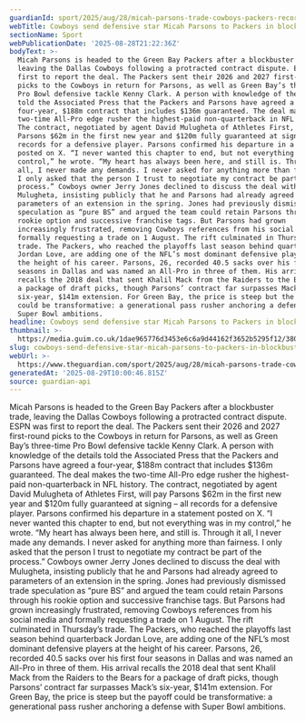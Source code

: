 ```yaml
---
guardianId: sport/2025/aug/28/micah-parsons-trade-cowboys-packers-record-contract
webTitle: Cowboys send defensive star Micah Parsons to Packers in blockbuster trade
sectionName: Sport
webPublicationDate: '2025-08-28T21:22:36Z'
bodyText: >-
  Micah Parsons is headed to the Green Bay Packers after a blockbuster trade,
  leaving the Dallas Cowboys following a protracted contract dispute. ESPN was
  first to report the deal. The Packers sent their 2026 and 2027 first-round
  picks to the Cowboys in return for Parsons, as well as Green Bay’s three-time
  Pro Bowl defensive tackle Kenny Clark. A person with knowledge of the details
  told the Associated Press that the Packers and Parsons have agreed a
  four-year, $188m contract that includes $136m guaranteed. The deal makes the
  two-time All-Pro edge rusher the highest-paid non-quarterback in NFL history.
  The contract, negotiated by agent David Mulugheta of Athletes First, will pay
  Parsons $62m in the first new year and $120m fully guaranteed at signing – all
  records for a defensive player. Parsons confirmed his departure in a statement
  posted on X. “I never wanted this chapter to end, but not everything was in my
  control,” he wrote. “My heart has always been here, and still is. Through it
  all, I never made any demands. I never asked for anything more than fairness.
  I only asked that the person I trust to negotiate my contract be part of the
  process.” Cowboys owner Jerry Jones declined to discuss the deal with
  Mulugheta, insisting publicly that he and Parsons had already agreed to
  parameters of an extension in the spring. Jones had previously dismissed trade
  speculation as “pure BS” and argued the team could retain Parsons through his
  rookie option and successive franchise tags. But Parsons had grown
  increasingly frustrated, removing Cowboys references from his social media and
  formally requesting a trade on 1 August. The rift culminated in Thursday’s
  trade. The Packers, who reached the playoffs last season behind quarterback
  Jordan Love, are adding one of the NFL’s most dominant defensive players at
  the height of his career. Parsons, 26, recorded 40.5 sacks over his first four
  seasons in Dallas and was named an All-Pro in three of them. His arrival
  recalls the 2018 deal that sent Khalil Mack from the Raiders to the Bears for
  a package of draft picks, though Parsons’ contract far surpasses Mack’s
  six-year, $141m extension. For Green Bay, the price is steep but the payoff
  could be transformative: a generational pass rusher anchoring a defense with
  Super Bowl ambitions.
headline: Cowboys send defensive star Micah Parsons to Packers in blockbuster trade
thumbnail: >-
  https://media.guim.co.uk/1dae965776d3453e6c6a9d44162f3652b5295f12/380_0_3803_3042/500.jpg
slug: cowboys-send-defensive-star-micah-parsons-to-packers-in-blockbuster-trade
webUrl: >-
  https://www.theguardian.com/sport/2025/aug/28/micah-parsons-trade-cowboys-packers-record-contract
generatedAt: '2025-08-29T10:00:46.815Z'
source: guardian-api
---
```

Micah Parsons is headed to the Green Bay Packers after a blockbuster trade, leaving the Dallas Cowboys following a protracted contract dispute. ESPN was first to report the deal. The Packers sent their 2026 and 2027 first-round picks to the Cowboys in return for Parsons, as well as Green Bay’s three-time Pro Bowl defensive tackle Kenny Clark. A person with knowledge of the details told the Associated Press that the Packers and Parsons have agreed a four-year, $188m contract that includes $136m guaranteed. The deal makes the two-time All-Pro edge rusher the highest-paid non-quarterback in NFL history. The contract, negotiated by agent David Mulugheta of Athletes First, will pay Parsons $62m in the first new year and $120m fully guaranteed at signing – all records for a defensive player. Parsons confirmed his departure in a statement posted on X. “I never wanted this chapter to end, but not everything was in my control,” he wrote. “My heart has always been here, and still is. Through it all, I never made any demands. I never asked for anything more than fairness. I only asked that the person I trust to negotiate my contract be part of the process.” Cowboys owner Jerry Jones declined to discuss the deal with Mulugheta, insisting publicly that he and Parsons had already agreed to parameters of an extension in the spring. Jones had previously dismissed trade speculation as “pure BS” and argued the team could retain Parsons through his rookie option and successive franchise tags. But Parsons had grown increasingly frustrated, removing Cowboys references from his social media and formally requesting a trade on 1 August. The rift culminated in Thursday’s trade. The Packers, who reached the playoffs last season behind quarterback Jordan Love, are adding one of the NFL’s most dominant defensive players at the height of his career. Parsons, 26, recorded 40.5 sacks over his first four seasons in Dallas and was named an All-Pro in three of them. His arrival recalls the 2018 deal that sent Khalil Mack from the Raiders to the Bears for a package of draft picks, though Parsons’ contract far surpasses Mack’s six-year, $141m extension. For Green Bay, the price is steep but the payoff could be transformative: a generational pass rusher anchoring a defense with Super Bowl ambitions.
